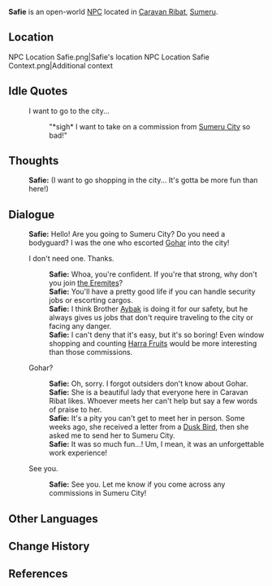 {{Meta
|missing_NPC_profile = yes
}}
{{Character Infobox
|type             = Open-World NPC
|image            = NPC Safie.png
|region           = Sumeru
|location         = Sumeru
|affiliation      = The Eremites
|title            = Eremite Mercenary
|dialoguereward   = 
|ancestry         = <!-- Clan/family -->
|father           = 
|mother           = 
|spouse           = 
|sibling          = 
|child            = 
|relative         = 
|voiceEN          = [http://www.caitlin-myers.com/ Caitlin Myers]<ref name="Caitlin Myers">Twitter: [https://twitter.com/CaitlinMyers/status/1562477333847478273 EN VA Self Announcement] ([https://web.archive.org/web/20220824163112/https://twitter.com/CaitlinMyers/status/1562477333847478273 Archived])</ref>
|voiceCN          = 
|voiceJP          = 
}}
'''Safie''' is an open-world [[NPC]] located in [[Caravan Ribat]], [[Sumeru]].

==Location==
<gallery>
NPC Location Safie.png|Safie's location
NPC Location Safie Context.png|Additional context
</gallery>
<!--
==Profile==
''(To be added.)''

===Appearance===
''(To be added.)''

==Quests and Events==
{{Quests and Events}}
-->
==Idle Quotes==
{{Dialogue Start}}
: {{DIcon|Idle}} I want to go to the city...
:: {{A|VO Safie 01.ogg}} "*sigh* I want to take on a commission from [[Sumeru City]] so bad!"
{{Dialogue End}}

==Thoughts==
{{All Schemes to Know Explanation|name=Safie}}
:{{A|VO Safie All Schemes to Know 01.ogg}} '''Safie:''' (I want to go shopping in the city... It's gotta be more fun than here!)

==Dialogue==
{{Dialogue Start}}
:'''Safie:''' Hello! Are you going to Sumeru City? Do you need a bodyguard? I was the one who escorted [[Gohar]] into the city!
:{{DIcon}} I don't need one. Thanks.
::'''Safie:''' Whoa, you're confident. If you're that strong, why don't you join [[the Eremites]]?
::'''Safie:''' You'll have a pretty good life if you can handle security jobs or escorting cargos.
::'''Safie:''' I think Brother [[Aybak]] is doing it for our safety, but he always gives us jobs that don't require traveling to the city or facing any danger.
::'''Safie:''' I can't deny that it's easy, but it's so boring! Even window shopping and counting [[Harra Fruit]]s would be more interesting than those commissions.
:{{DIcon}} Gohar?
::'''Safie:''' Oh, sorry. I forgot outsiders don't know about Gohar.
::'''Safie:''' She is a beautiful lady that everyone here in Caravan Ribat likes. Whoever meets her can't help but say a few words of praise to her.
::'''Safie:''' It's a pity you can't get to meet her in person. Some weeks ago, she received a letter from a [[Dusk Bird]], then she asked me to send her to Sumeru City.
::'''Safie:''' It was so much fun...! Um, I mean, it was an unforgettable work experience!
:{{DIcon}} See you.
::'''Safie:''' See you. Let me know if you come across any commissions in Sumeru City!
{{Dialogue End}}
<!--
==Event Dialogue==
===Event Name===
{{Dialogue Start}}
:'''{{subst:PAGENAME}}:'''
{{Dialogue End}}

==Trivia==
* 
-->
==Other Languages==
{{Other Languages
|default_hidden = 1
|en      = Safie
|zhs     = 莎菲
|zhs_rm  = Shāfēi
|zht     = 莎菲
|zht_rm  = Shāfēi
|ja      = セーフィー
|ja_rm   = Seefii
|ko      = 사피
|es      = Safie
|fr      = Safie
|ru      = Сафи
|th      = Safie
|vi      = Safie
|de      = Safie
|id      = Safie
|pt      = Safie
|tr      = Safie
|it      = Safie
}}

==Change History==
{{Change History|3.0}}

==References==
{{Reflist}}